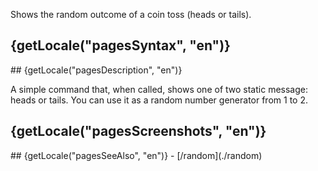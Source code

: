 

Shows the random outcome of a coin toss (heads or tails).

## {getLocale("pagesSyntax", "en")}
<TableSyntax page="coin" lang="en" />
## {getLocale("pagesDescription", "en")}

A simple command that, when called, shows one of two static message: heads or tails. You can use it as a random number generator from 1 to 2.

## {getLocale("pagesScreenshots", "en")}
<Swiper page="coin" lang="en" />
## {getLocale("pagesSeeAlso", "en")}
- [/random](./random)
